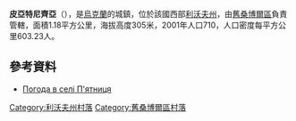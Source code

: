 {{coord|49|33|37|N|22|49|16|E|scale:100000|display=title}}

'''皮亞特尼齊亞'''（{{lang-uk|П'ятниця}}），是[[烏克蘭|烏克蘭]]的城鎮，位於該國西部[[利沃夫州|利沃夫州]]，由[[舊桑博爾區|舊桑博爾區]]負責管轄，面積1.18平方公里，海拔高度305米，2001年人口710，人口密度每平方公里603.23人。

==參考資料==
* [http://weather.in.ua/ua/l'vovskaja/19385 Погода в селі П'ятниця]

[[Category:利沃夫州村落|Category:利沃夫州村落]]
[[Category:舊桑博爾區村落|Category:舊桑博爾區村落]]


{{Lviv-geo-stub}}